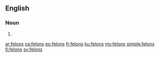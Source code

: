 ==English==

===Noun===
{{head|en|noun plural form}}

# {{plural of|felon|lang=en}}

[[ar:felons]]
[[ca:felons]]
[[eo:felons]]
[[fr:felons]]
[[ku:felons]]
[[my:felons]]
[[simple:felons]]
[[fi:felons]]
[[sv:felons]]